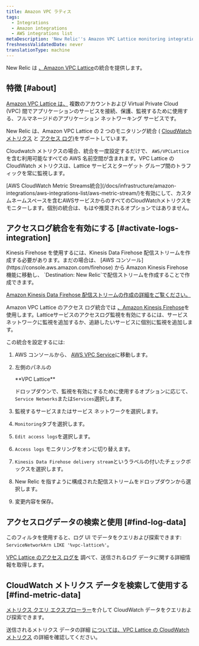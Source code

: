 ```yaml
---
title: Amazon VPC ラティス
tags:
  - Integrations
  - Amazon integrations
  - AWS integrations list
metaDescription: 'New Relic''s Amazon VPC Lattice monitoring integration: how to enable it, and the data it reports.'
freshnessValidatedDate: never
translationType: machine
---
```


New Relic は [、Amazon VPC Lattice](https://docs.aws.amazon.com/vpc-lattice/latest/ug/what-is-vpc-lattice.html)の統合を提供します。

## 特徴 [#about]

[Amazon VPC Lattice は、](https://aws.amazon.com/vpc/lattice/) 複数のアカウントおよび Virtual Private Cloud (VPC) 間でアプリケーションのサービスを接続、保護、監視するために使用する、フルマネージドのアプリケーション ネットワーキング サービスです。

New Relic は、Amazon VPC Lattice の 2 つのモニタリング統合 ( [CloudWatch メトリクス](https://docs.aws.amazon.com/vpc-lattice/latest/ug/monitoring-cloudwatch.html) と [アクセス ログ)](https://docs.aws.amazon.com/vpc-lattice/latest/ug/monitoring-access-logs.html)をサポートしています。

Cloudwatch メトリクスの場合、統合を一度設定するだけで、 `AWS/VPCLattice`を含む利用可能なすべての AWS 名前空間が含まれます。VPC Lattice の CloudWatch メトリクスは、Lattice サービスとターゲット グループ間のトラフィックを常に監視します。

<Callout variant="important">
  [AWS CloudWatch Metric Streams統合](/docs/infrastructure/amazon-integrations/aws-integrations-list/aws-metric-stream/)を有効にして、カスタムネームスペースを含むAWSサービスからのすべてのCloudWatchメトリクスをモニターします。個別の統合は、もはや推奨されるオプションではありません。
</Callout>

## アクセスログ統合を有効にする [#activate-logs-integration]

<Callout variant="important">
  Kinesis Firehose を使用するには、Kinesis Data Firehose 配信ストリームを作成する必要があります。まだの場合は、 [AWS コンソール](https://console.aws.amazon.com/firehose) から Amazon Kinesis Firehose 機能に移動し、 `Destination: New Relic`で配信ストリームを作成することで作成できます。

  [Amazon Kinesis Data Firehose 配信ストリームの作成の詳細をご覧ください。](https://docs.aws.amazon.com/firehose/latest/dev/basic-create.html?icmpid=docs_console_unmapped)
</Callout>

Amazon VPC Lattice のアクセス ログ統合では [、Amazon Kinesis Firehose](https://aws.amazon.com/kinesis/data-firehose/)を使用します。Latticeサービスのアクセスログ監視を有効にするには、サービスネットワークに監視を追加するか、追跡したいサービスに個別に監視を追加します。

この統合を設定するには:

1. AWS コンソールから、 [AWS VPC Service](https://console.aws.amazon.com/vpc)に移動します。

2. 左側のパネルの

   <DNT>
     **VPC Lattice**
   </DNT>

   ドロップダウンで、監視を有効にするために使用するオプションに応じて、 `Service Networks`または`Services`選択します。

3. 監視するサービスまたはサービス ネットワークを選択します。

4. `Monitoring`タブを選択します。

5. `Edit access logs`を選択します。

6. `Access logs` モニタリングをオンに切り替えます。

7. `Kinesis Data Firehose delivery stream`というラベルの付いたチェックボックスを選択します。

8. New Relic を指すように構成された配信ストリームをドロップダウンから選択します。

9. 変更内容を保存。

## アクセスログデータの検索と使用 [#find-log-data]

このフィルタを使用すると、ログ UI でデータをクエリおよび探索できます: `ServiceNetworkArn LIKE '%vpc-lattice%'`。

[VPC Lattice のアクセス ログを](https://docs.aws.amazon.com/vpc-lattice/latest/ug/monitoring-access-logs.html) 調べて、送信されるログ データに関する詳細情報を取得します。

## CloudWatch メトリクス データを検索して使用する [#find-metric-data]

[メトリクス クエリ エクスプローラー](/docs/data-apis/understand-data/metric-data/query-metric-data-type/)を介して CloudWatch データをクエリおよび探索できます。

送信されるメトリクス データの詳細 [については、VPC Lattice の CloudWatch メトリクス](https://docs.aws.amazon.com/vpc-lattice/latest/ug/monitoring-cloudwatch.html) の詳細を確認してください。
